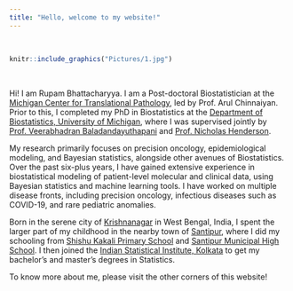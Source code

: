 ```yaml
---
title: "Hello, welcome to my website!"
---
```


<br>

```r
knitr::include_graphics("Pictures/1.jpg")
```

<br>

Hi! I am Rupam Bhattacharyya. I am a Post-doctoral Biostatistician at the [Michigan Center for Translational Pathology](https://pathology.med.umich.edu/mctp/), led by Prof. Arul Chinnaiyan. Prior to this, I completed my PhD in Biostatistics at the [Department of Biostatistics, University of Michigan](https://sph.umich.edu/biostat/), where I was supervised jointly by [Prof. Veerabhadran Baladandayuthapani](https://sph.umich.edu/faculty-profiles/baladandayuthapani-veerabhadran.html) and [Prof. Nicholas Henderson](https://sph.umich.edu/faculty-profiles/henderson-nicholas.html).

My research primarily focuses on precision oncology, epidemiological modeling, and Bayesian statistics, alongside other avenues of Biostatistics. Over the past six-plus years, I have gained extensive experience in biostatistical modeling of patient-level molecular and clinical data, using Bayesian statistics and machine learning tools. I have worked on multiple disease fronts, including precision oncology, infectious diseases such as COVID-19, and rare pediatric anomalies.

Born in the serene city of [Krishnanagar](https://en.wikipedia.org/wiki/Krishnanagar,_Nadia) in West Bengal, India, I spent the larger part of my childhood in the nearby town of [Santipur](https://en.wikipedia.org/wiki/Shantipur), where I did my schooling from [Shishu Kakali Primary School](https://www.facebook.com/smhs.santipur/) and [Santipur Municipal High School](https://www.facebook.com/smhs.santipur/). I then joined the [Indian Statistical Institute, Kolkata](https://www.isical.ac.in/) to get my bachelor's and master's degrees in Statistics.

To know more about me, please visit the other corners of this website!
